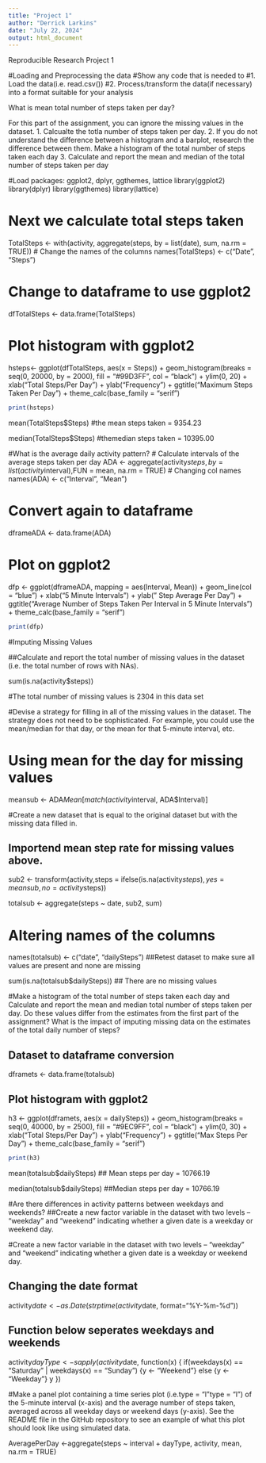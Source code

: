 ```yaml
---
title: "Project 1"
author: "Derrick Larkins"
date: "July 22, 2024"
output: html_document
---
```

Reproducible Research Project 1



#Loading and Preprocessing the data
#Show any code that is needed to 
#1. Load the data(i.e. read.csv())
#2. Process/transform the data(if necessary) into a format suitable for your analysis

What is mean total number of steps taken per day?

For this part of the assignment, you can ignore the missing values in the dataset.
1. Calcualte the totla number of steps taken per day.
2. If you do not understand the difference between a histogram and a barplot, research the difference between them. Make a histogram of the total number of steps taken each day
3. Calculate and report the mean and median of the total number of steps taken per day

#Load packages: ggplot2, dplyr, ggthemes, lattice
library(ggplot2)
library(dplyr)
library(ggthemes)
library(lattice)

# Next we calculate total steps taken
TotalSteps <- with(activity, aggregate(steps, by = list(date), sum, na.rm = TRUE))
# Change the names of the columns
names(TotalSteps) <- c("Date", "Steps")

# Change to dataframe to use ggplot2
dfTotalSteps <- data.frame(TotalSteps)

# Plot histogram with ggplot2

hsteps<- ggplot(dfTotalSteps, aes(x = Steps)) + 
  geom_histogram(breaks = seq(0, 20000, by = 2000), fill = "#99D3FF", col = "black") + 
  ylim(0, 20) + 
  xlab("Total Steps/Per Day") + 
  ylab("Frequency") + 
  ggtitle("Maximum Steps Taken Per Day") + 
  theme_calc(base_family = "serif")
```r
print(hsteps)
```
mean(TotalSteps$Steps)
#the mean steps taken = 9354.23

median(TotalSteps$Steps)
#themedian steps taken = 10395.00

#What is the average daily activity pattern?
# Calculate intervals of the average steps taken per day
ADA <- aggregate(activity$steps, by = list(activity$interval),FUN = mean, na.rm = TRUE)
# Changing col names 
names(ADA) <- c("Interval", "Mean")

# Convert again to dataframe
dframeADA <- data.frame(ADA)

# Plot on ggplot2
dfp <- ggplot(dframeADA, mapping = aes(Interval, Mean)) + 
  geom_line(col = "blue") +
  xlab("5 Minute Intervals") + 
  ylab(" Step Average Per Day") + 
  ggtitle("Average Number of Steps  Taken Per Interval in 5 Minute Intervals") +
  theme_calc(base_family = "serif")
```r
print(dfp)
```
#Imputing Missing Values

##Calculate and report the total number of missing values in the dataset (i.e. the total number of rows with NAs).


sum(is.na(activity$steps))

#The total number of missing values is 2304 in this data set

#Devise a strategy for filling in all of the missing values in the dataset. The strategy does not need to be sophisticated. For example, you could use the mean/median for that day, or the mean for that 5-minute interval, etc.

# Using mean for the day for missing values

meansub <- ADA$Mean[match(activity$interval, ADA$Interval)]

#Create a new dataset that is equal to the original dataset but with the missing data filled in.

## Importend mean step rate for missing values above.
sub2 <- transform(activity,steps = ifelse(is.na(activity$steps), yes = meansub, no = activity$steps))

totalsub <- aggregate(steps ~ date, sub2, sum)

# Altering names of the columns
names(totalsub) <- c("date", "dailySteps")
##Retest dataset to make sure all values are present and none are missing

sum(is.na(totalsub$dailySteps))
## There are no missing values

#Make a histogram of the total number of steps taken each day and Calculate and report the mean and median total number of steps taken per day. Do these values differ from the estimates from the first part of the assignment? What is the impact of imputing missing data on the estimates of the total daily number of steps?

## Dataset to dataframe conversion
dframets <- data.frame(totalsub)

## Plot histogram with ggplot2
h3 <- ggplot(dframets, aes(x = dailySteps)) + 
  geom_histogram(breaks = seq(0, 40000, by = 2500), fill = "#9EC9FF", col = "black") + 
  ylim(0, 30) + 
  xlab("Total Steps/Per Day") + 
  ylab("Frequency") + 
  ggtitle("Max Steps Per Day") + 
  theme_calc(base_family = "serif")
```r
print(h3)
```
mean(totalsub$dailySteps)
## Mean steps per day = 10766.19

median(totalsub$dailySteps)
##Median steps per day = 10766.19

#Are there differences in activity patterns between weekdays and weekends?
##Create a new factor variable in the dataset with two levels – “weekday” and “weekend” indicating whether a given date is a weekday or weekend day.

#Create a new factor variable in the dataset with two levels – “weekday” and “weekend” indicating whether a given date is a weekday or weekend day. 

## Changing the date format
activity$date <- as.Date(strptime(activity$date, format="%Y-%m-%d"))

## Function below seperates weekdays and weekends
activity$dayType <- sapply(activity$date, function(x) {
  if(weekdays(x) == "Saturday" | weekdays(x) == "Sunday")
  {y <- "Weekend"}
  else {y <- "Weekday"}
  y
})

#Make a panel plot containing a time series plot (i.e.type = "l"type = "l") of the 5-minute interval (x-axis) and the average number of steps taken, averaged across all weekday days or weekend days (y-axis). See the README file in the GitHub repository to see an example of what this plot should look like using simulated data.

AveragePerDay <-aggregate(steps ~ interval + dayType, activity, mean, na.rm = TRUE)

